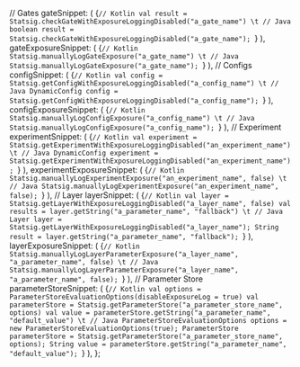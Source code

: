 
  // Gates
  gateSnippet: (
    <CodeBlock language="swift">
      {`// Kotlin
val result = Statsig.checkGateWithExposureLoggingDisabled("a_gate_name")
\t
// Java
boolean result = Statsig.checkGateWithExposureLoggingDisabled("a_gate_name");
`}
    </CodeBlock>
  ),
  gateExposureSnippet: (
    <CodeBlock language="swift">
      {`// Kotlin
Statsig.manuallyLogGateExposure("a_gate_name")
\t
// Java
Statsig.manuallyLogGateExposure("a_gate_name");
`}
    </CodeBlock>
  ),
  // Configs
  configSnippet: (
    <CodeBlock language="swift">
      {`// Kotlin
val config = Statsig.getConfigWithExposureLoggingDisabled("a_config_name")
\t
// Java
DynamicConfig config = Statsig.getConfigWithExposureLoggingDisabled("a_config_name");
`}
    </CodeBlock>
  ),
  configExposureSnippet: (
    <CodeBlock language="swift">
      {`// Kotlin
Statsig.manuallyLogConfigExposure("a_config_name")
\t
// Java
Statsig.manuallyLogConfigExposure("a_config_name");
`}
    </CodeBlock>
  ),
  // Experiment
  experimentSnippet: (
    <CodeBlock language="swift">
      {`// Kotlin
val experiment = Statsig.getExperimentWithExposureLoggingDisabled("an_experiment_name")
\t
// Java
DynamicConfig experiment = Statsig.getExperimentWithExposureLoggingDisabled("an_experiment_name");
`}
    </CodeBlock>
  ),
  experimentExposureSnippet: (
    <CodeBlock language="swift">
      {`// Kotlin
Statsig.manuallyLogExperimentExposure("an_experiment_name", false)
\t
// Java
Statsig.manuallyLogExperimentExposure("an_experiment_name", false);
`}
    </CodeBlock>
  ),
  // Layer
  layerSnippet: (
    <CodeBlock language="swift">
      {`// Kotlin
val layer = Statsig.getLayerWithExposureLoggingDisabled("a_layer_name", false)
val results = layer.getString("a_parameter_name", "fallback")
\t
// Java
Layer layer = Statsig.getLayerWithExposureLoggingDisabled("a_layer_name");
String result = layer.getString("a_parameter_name", "fallback");
`}
    </CodeBlock>
  ),
  layerExposureSnippet: (
    <CodeBlock language="swift">
      {`// Kotlin
Statsig.manuallyLogLayerParameterExposure("a_layer_name", "a_parameter_name", false)
\t
// Java
Statsig.manuallyLogLayerParameterExposure("a_layer_name", "a_parameter_name", false);
`}
    </CodeBlock>
  ),
  // Parameter Store
  parameterStoreSnippet: (
    <CodeBlock language="kotlin">
      {`// Kotlin
val options = ParameterStoreEvaluationOptions(disableExposureLog = true)
val parameterStore = Statsig.getParameterStore("a_parameter_store_name", options)
val value = parameterStore.getString("a_parameter_name", "default_value")
\t
// Java
ParameterStoreEvaluationOptions options = new ParameterStoreEvaluationOptions(true);
ParameterStore parameterStore = Statsig.getParameterStore("a_parameter_store_name", options);
String value = parameterStore.getString("a_parameter_name", "default_value");
`}
    </CodeBlock>
  ),
};
